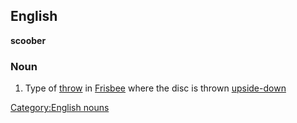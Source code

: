 ==English==
'''scoober'''
===Noun===
# Type of [[throw]] in [[Frisbee]] where the disc is thrown [[upside-down]]
[[Category:English nouns]]